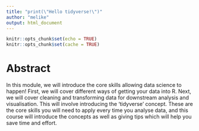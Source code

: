 ```yaml
---
title: "print(\"Hello tidyverse!\")"
author: "melike"
output: html_document
---
```


```r
knitr::opts_chunk$set(echo = TRUE)
knitr::opts_chunk$set(cache = TRUE)
```

# Abstract

In this module, we will introduce the core skills allowing data science to happen! First, we will cover different ways of getting your data into R. Next, we will cover cleaning and transforming data for downstream analysis and visualisation. This will involve introducing the 'tidyverse' concept. These are the core skills you will need to apply every time you analyse data, and this course will introduce the concepts as well as giving tips which will help you save time and effort. 